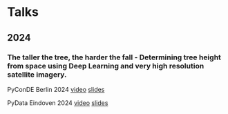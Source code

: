 



# Talks


## 2024

### The taller the tree, the harder the fall - Determining tree height from space using Deep Learning and very high resolution satellite imagery. 

PyConDE Berlin 2024 [video](https://www.youtube.com/watch?v=7bWGLmUbrYI)  [slides](https://docs.google.com/presentation/d/e/2PACX-1vTSu6KcRNr-HkQ12bBQZjUFcimrSR0jV2sU2VYVCEwjqCVnLGSkKurLQ5v8QUeKNt4IaZ-UblQV4dV-/pub)

PyData Eindoven 2024 [video](https://www.youtube.com/watch?v=7GU95sic2Y4)  [slides](https://docs.google.com/presentation/d/e/2PACX-1vQ2L_eQjXRu7JThpeHfGMzNoj52LfD8B2ASKz4Mb1awaGyM2rUPtDITUrOA7M9-281atgKMaKZYE1yq/pub)